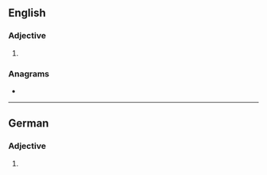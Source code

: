 ==English==

===Adjective===
{{head|en|comparative adjective}}

# {{lb|en|rare}} {{en-comparative of|absolute}}

===Anagrams===
* {{anagrams|en|a=abelorstu|labourest}}

----

==German==

===Adjective===
{{head|de|adjective form}}

# {{de-inflected form of|absolut}}